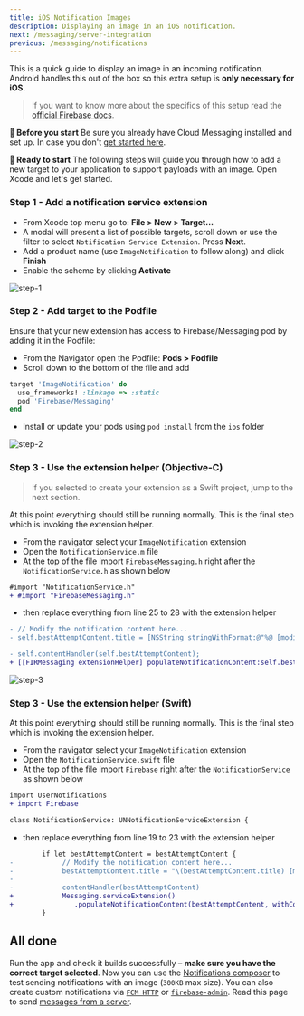 ```yaml
---
title: iOS Notification Images
description: Displaying an image in an iOS notification.
next: /messaging/server-integration
previous: /messaging/notifications
---
```


This is a quick guide to display an image in an incoming notification. Android handles this out of the box so this extra setup is **only necessary for iOS**.

> If you want to know more about the specifics of this setup read the [official Firebase docs](https://firebase.google.com/docs/cloud-messaging/ios/send-image).

**🚨 Before you start**
Be sure you already have Cloud Messaging installed and set up. In case you don't [get started here](/messaging/usage).

**🏁 Ready to start**
The following steps will guide you through how to add a new target to your application to support payloads with an image. Open Xcode and let's get started.

### Step 1 - Add a notification service extension

- From Xcode top menu go to: **File > New > Target...**
- A modal will present a list of possible targets, scroll down or use the filter to select `Notification Service Extension`. Press **Next**.
- Add a product name (use `ImageNotification` to follow along) and click **Finish**
- Enable the scheme by clicking **Activate**

![step-1](/assets/docs/messaging/ios-notification-images-step-1.gif)

### Step 2 - Add target to the Podfile

Ensure that your new extension has access to Firebase/Messaging pod by adding it in the Podfile:

- From the Navigator open the Podfile: **Pods > Podfile**
- Scroll down to the bottom of the file and add

```Ruby
target 'ImageNotification' do
  use_frameworks! :linkage => :static
  pod 'Firebase/Messaging'
end
```

- Install or update your pods using `pod install` from the `ios` folder

![step-2](/assets/docs/messaging/ios-notification-images-step-2.gif)

### Step 3 - Use the extension helper (Objective-C)

> If you selected to create your extension as a Swift project, jump to the next section.

At this point everything should still be running normally. This is the final step which is invoking the extension helper.

- From the navigator select your `ImageNotification` extension
- Open the `NotificationService.m` file
- At the top of the file import `FirebaseMessaging.h` right after the `NotificationService.h` as shown below

```diff
#import "NotificationService.h"
+ #import "FirebaseMessaging.h"
```

- then replace everything from line 25 to 28 with the extension helper

```diff
- // Modify the notification content here...
- self.bestAttemptContent.title = [NSString stringWithFormat:@"%@ [modified]", self.bestAttemptContent.title];

- self.contentHandler(self.bestAttemptContent);
+ [[FIRMessaging extensionHelper] populateNotificationContent:self.bestAttemptContent withContentHandler:contentHandler];
```

![step-3](/assets/docs/messaging/ios-notification-images-step-3.gif)

### Step 3 - Use the extension helper (Swift)

At this point everything should still be running normally. This is the final step which is invoking the extension helper.

- From the navigator select your `ImageNotification` extension
- Open the `NotificationService.swift` file
- At the top of the file import `Firebase` right after the `NotificationService` as shown below

```diff
import UserNotifications
+ import Firebase

class NotificationService: UNNotificationServiceExtension {
```

- then replace everything from line 19 to 23 with the extension helper

```diff
        if let bestAttemptContent = bestAttemptContent {
-            // Modify the notification content here...
-            bestAttemptContent.title = "\(bestAttemptContent.title) [modified]"
-
-            contentHandler(bestAttemptContent)
+            Messaging.serviceExtension()
+               .populateNotificationContent(bestAttemptContent, withContentHandler: contentHandler)
        }
```

## All done

Run the app and check it builds successfully – **make sure you have the correct target selected**. Now you can use the [Notifications composer](https://console.firebase.google.com/u/0/project/_/notification) to test sending notifications with an image (`300KB` max size). You can also create custom notifications via [`FCM HTTP`](https://firebase.google.com/docs/cloud-messaging/http-server-ref) or [`firebase-admin`](https://www.npmjs.com/package/firebase-admin). Read this page to send [messages from a server](/messaging/server-integration).
